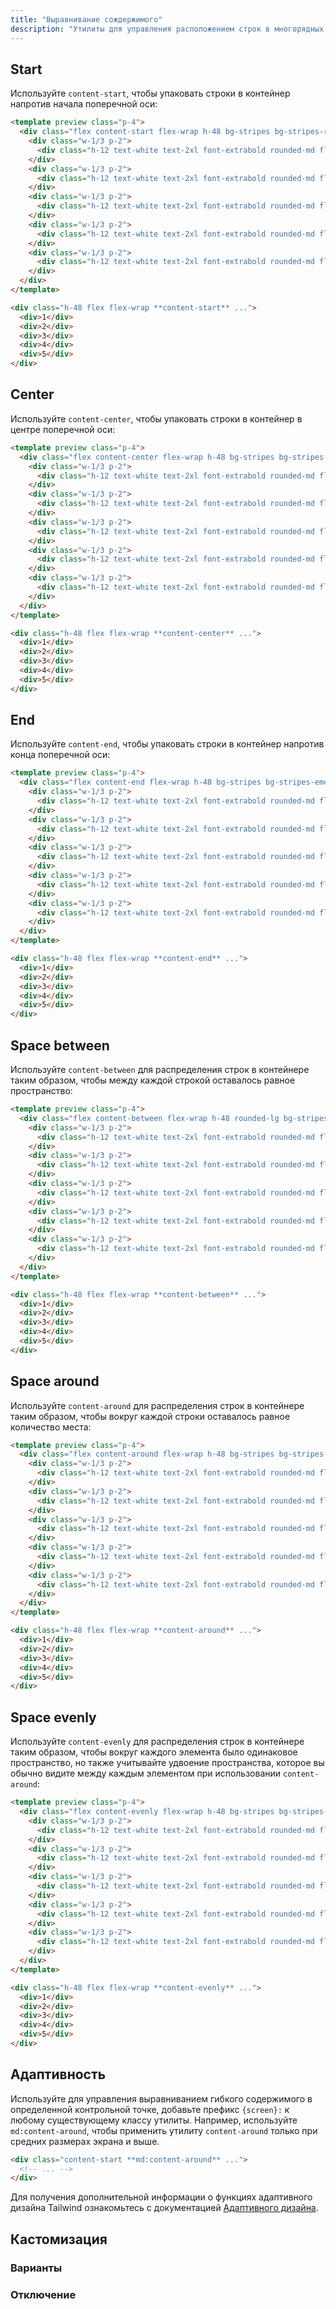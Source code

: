 ```yaml
---
title: "Выравнивание сождержимого"
description: "Утилиты для управления расположением строк в многорядных флекс и грид контейнерах."
---
```




## Start

Используйте `content-start`, чтобы упаковать строки в контейнер напротив начала поперечной оси:

```html rose
<template preview class="p-4">
  <div class="flex content-start flex-wrap h-48 bg-stripes bg-stripes-rose-500 rounded-lg">
    <div class="w-1/3 p-2">
      <div class="h-12 text-white text-2xl font-extrabold rounded-md flex items-center justify-center bg-rose-500">1</div>
    </div>
    <div class="w-1/3 p-2">
      <div class="h-12 text-white text-2xl font-extrabold rounded-md flex items-center justify-center bg-rose-500">2</div>
    </div>
    <div class="w-1/3 p-2">
      <div class="h-12 text-white text-2xl font-extrabold rounded-md flex items-center justify-center bg-rose-500">3</div>
    </div>
    <div class="w-1/3 p-2">
      <div class="h-12 text-white text-2xl font-extrabold rounded-md flex items-center justify-center bg-rose-500">4</div>
    </div>
    <div class="w-1/3 p-2">
      <div class="h-12 text-white text-2xl font-extrabold rounded-md flex items-center justify-center bg-rose-500">5</div>
    </div>
  </div>
</template>

<div class="h-48 flex flex-wrap **content-start** ...">
  <div>1</div>
  <div>2</div>
  <div>3</div>
  <div>4</div>
  <div>5</div>
</div>
```

## Center

Используйте `content-center`, чтобы упаковать строки в контейнер в центре поперечной оси:

```html indigo
<template preview class="p-4">
  <div class="flex content-center flex-wrap h-48 bg-stripes bg-stripes-indigo-500 rounded-lg">
    <div class="w-1/3 p-2">
      <div class="h-12 text-white text-2xl font-extrabold rounded-md flex items-center justify-center bg-indigo-500">1</div>
    </div>
    <div class="w-1/3 p-2">
      <div class="h-12 text-white text-2xl font-extrabold rounded-md flex items-center justify-center bg-indigo-500">2</div>
    </div>
    <div class="w-1/3 p-2">
      <div class="h-12 text-white text-2xl font-extrabold rounded-md flex items-center justify-center bg-indigo-500">3</div>
    </div>
    <div class="w-1/3 p-2">
      <div class="h-12 text-white text-2xl font-extrabold rounded-md flex items-center justify-center bg-indigo-500">4</div>
    </div>
    <div class="w-1/3 p-2">
      <div class="h-12 text-white text-2xl font-extrabold rounded-md flex items-center justify-center bg-indigo-500">5</div>
    </div>
  </div>
</template>

<div class="h-48 flex flex-wrap **content-center** ...">
  <div>1</div>
  <div>2</div>
  <div>3</div>
  <div>4</div>
  <div>5</div>
</div>
```

## End

Используйте `content-end`, чтобы упаковать строки в контейнер напротив конца поперечной оси:

```html emerald
<template preview class="p-4">
  <div class="flex content-end flex-wrap h-48 bg-stripes bg-stripes-emerald-500 rounded-lg">
    <div class="w-1/3 p-2">
      <div class="h-12 text-white text-2xl font-extrabold rounded-md flex items-center justify-center bg-emerald-500">1</div>
    </div>
    <div class="w-1/3 p-2">
      <div class="h-12 text-white text-2xl font-extrabold rounded-md flex items-center justify-center bg-emerald-500">2</div>
    </div>
    <div class="w-1/3 p-2">
      <div class="h-12 text-white text-2xl font-extrabold rounded-md flex items-center justify-center bg-emerald-500">3</div>
    </div>
    <div class="w-1/3 p-2">
      <div class="h-12 text-white text-2xl font-extrabold rounded-md flex items-center justify-center bg-emerald-500">4</div>
    </div>
    <div class="w-1/3 p-2">
      <div class="h-12 text-white text-2xl font-extrabold rounded-md flex items-center justify-center bg-emerald-500">5</div>
    </div>
  </div>
</template>

<div class="h-48 flex flex-wrap **content-end** ...">
  <div>1</div>
  <div>2</div>
  <div>3</div>
  <div>4</div>
  <div>5</div>
</div>
```

## Space between

Используйте `content-between` для распределения строк в контейнере таким образом, чтобы между каждой строкой оставалось равное пространство:

```html amber
<template preview class="p-4">
  <div class="flex content-between flex-wrap h-48 rounded-lg bg-stripes bg-stripes-amber-500">
    <div class="w-1/3 p-2">
      <div class="h-12 text-white text-2xl font-extrabold rounded-md flex items-center justify-center bg-amber-500">1</div>
    </div>
    <div class="w-1/3 p-2">
      <div class="h-12 text-white text-2xl font-extrabold rounded-md flex items-center justify-center bg-amber-500">2</div>
    </div>
    <div class="w-1/3 p-2">
      <div class="h-12 text-white text-2xl font-extrabold rounded-md flex items-center justify-center bg-amber-500">3</div>
    </div>
    <div class="w-1/3 p-2">
      <div class="h-12 text-white text-2xl font-extrabold rounded-md flex items-center justify-center bg-amber-500">4</div>
    </div>
    <div class="w-1/3 p-2">
      <div class="h-12 text-white text-2xl font-extrabold rounded-md flex items-center justify-center bg-amber-500">5</div>
    </div>
  </div>
</template>

<div class="h-48 flex flex-wrap **content-between** ...">
  <div>1</div>
  <div>2</div>
  <div>3</div>
  <div>4</div>
  <div>5</div>
</div>
```

## Space around

Используйте `content-around` для распределения строк в контейнере таким образом, чтобы вокруг каждой строки оставалось равное количество места:

```html lightBlue
<template preview class="p-4">
  <div class="flex content-around flex-wrap h-48 bg-stripes bg-stripes-light-blue-500 rounded-lg">
    <div class="w-1/3 p-2">
      <div class="h-12 text-white text-2xl font-extrabold rounded-md flex items-center justify-center bg-light-blue-500">1</div>
    </div>
    <div class="w-1/3 p-2">
      <div class="h-12 text-white text-2xl font-extrabold rounded-md flex items-center justify-center bg-light-blue-500">2</div>
    </div>
    <div class="w-1/3 p-2">
      <div class="h-12 text-white text-2xl font-extrabold rounded-md flex items-center justify-center bg-light-blue-500">3</div>
    </div>
    <div class="w-1/3 p-2">
      <div class="h-12 text-white text-2xl font-extrabold rounded-md flex items-center justify-center bg-light-blue-500">4</div>
    </div>
    <div class="w-1/3 p-2">
      <div class="h-12 text-white text-2xl font-extrabold rounded-md flex items-center justify-center bg-light-blue-500">5</div>
    </div>
  </div>
</template>

<div class="h-48 flex flex-wrap **content-around** ...">
  <div>1</div>
  <div>2</div>
  <div>3</div>
  <div>4</div>
  <div>5</div>
</div>
```

## Space evenly

Используйте `content-evenly` для распределения строк в контейнере таким образом, чтобы вокруг каждого элемента было одинаковое пространство, но также учитывайте удвоение пространства, которое вы обычно видите между каждым элементом при использовании `content-around`:

```html purple
<template preview class="p-4">
  <div class="flex content-evenly flex-wrap h-48 bg-stripes bg-stripes-purple-500 rounded-lg">
    <div class="w-1/3 p-2">
      <div class="h-12 text-white text-2xl font-extrabold rounded-md flex items-center justify-center bg-purple-500">1</div>
    </div>
    <div class="w-1/3 p-2">
      <div class="h-12 text-white text-2xl font-extrabold rounded-md flex items-center justify-center bg-purple-500">2</div>
    </div>
    <div class="w-1/3 p-2">
      <div class="h-12 text-white text-2xl font-extrabold rounded-md flex items-center justify-center bg-purple-500">3</div>
    </div>
    <div class="w-1/3 p-2">
      <div class="h-12 text-white text-2xl font-extrabold rounded-md flex items-center justify-center bg-purple-500">4</div>
    </div>
    <div class="w-1/3 p-2">
      <div class="h-12 text-white text-2xl font-extrabold rounded-md flex items-center justify-center bg-purple-500">5</div>
    </div>
  </div>
</template>

<div class="h-48 flex flex-wrap **content-evenly** ...">
  <div>1</div>
  <div>2</div>
  <div>3</div>
  <div>4</div>
  <div>5</div>
</div>
```

## Адаптивность

Используйте для управления выравниванием гибкого содержимого в определенной контрольной точке, добавьте префикс `{screen}:` к любому существующему классу утилиты. Например, используйте `md:content-around`, чтобы применить утилиту `content-around` только при средних размерах экрана и выше.

```html
<div class="content-start **md:content-around** ...">
  <!-- ... -->
</div>
```

Для получения дополнительной информации о функциях адаптивного дизайна Tailwind ознакомьтесь с документацией [Адаптивного дизайна](/docs/responsive-design).

## Кастомизация

### Варианты

<Variants plugin="alignContent" name="align-content" />

### Отключение

<Disabling plugin="alignContent" name="align-content" />
